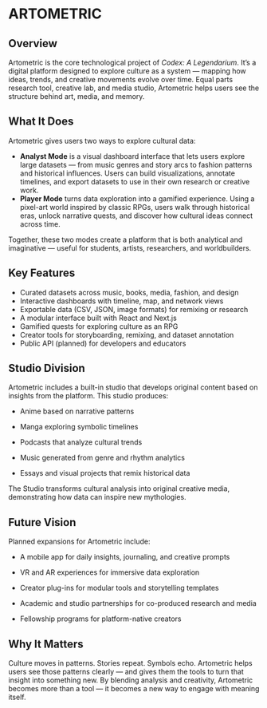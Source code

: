 # ARTOMETRIC {.unnumbered}

## Overview

Artometric is the core technological project of *Codex: A Legendarium*. It’s a digital platform designed to explore culture as a system — mapping how ideas, trends, and creative movements evolve over time. Equal parts research tool, creative lab, and media studio, Artometric helps users see the structure behind art, media, and memory.

## What It Does

Artometric gives users two ways to explore cultural data:

-   **Analyst Mode** is a visual dashboard interface that lets users explore large datasets — from music genres and story arcs to fashion patterns and historical influences. Users can build visualizations, annotate timelines, and export datasets to use in their own research or creative work.
-   **Player Mode** turns data exploration into a gamified experience. Using a pixel-art world inspired by classic RPGs, users walk through historical eras, unlock narrative quests, and discover how cultural ideas connect across time.

Together, these two modes create a platform that is both analytical and imaginative — useful for students, artists, researchers, and worldbuilders.

## Key Features

-   Curated datasets across music, books, media, fashion, and design\
-   Interactive dashboards with timeline, map, and network views\
-   Exportable data (CSV, JSON, image formats) for remixing or research\
-   A modular interface built with React and Next.js\
-   Gamified quests for exploring culture as an RPG\
-   Creator tools for storyboarding, remixing, and dataset annotation\
-   Public API (planned) for developers and educators

## Studio Division

Artometric includes a built-in studio that develops original content based on insights from the platform. This studio produces:

-   Anime based on narrative patterns

-   Manga exploring symbolic timelines

-   Podcasts that analyze cultural trends

-   Music generated from genre and rhythm analytics

-   Essays and visual projects that remix historical data

The Studio transforms cultural analysis into original creative media, demonstrating how data can inspire new mythologies.

## Future Vision

Planned expansions for Artometric include:

-   A mobile app for daily insights, journaling, and creative prompts

-   VR and AR experiences for immersive data exploration

-   Creator plug-ins for modular tools and storytelling templates

-   Academic and studio partnerships for co-produced research and media

-   Fellowship programs for platform-native creators

## Why It Matters

Culture moves in patterns. Stories repeat. Symbols echo. Artometric helps users see those patterns clearly — and gives them the tools to turn that insight into something new. By blending analysis and creativity, Artometric becomes more than a tool — it becomes a new way to engage with meaning itself.
